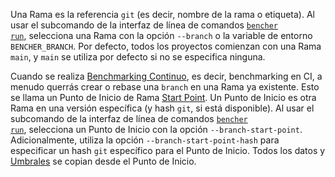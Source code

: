 Una Rama es la referencia `git` (es decir, nombre de la rama o etiqueta).
Al usar el subcomando de la interfaz de línea de comandos <code><a href="/es/docs/explanation/bencher-run/">bencher run</a></code>,
selecciona una Rama con la opción `--branch` o la variable de entorno `BENCHER_BRANCH`.
Por defecto, todos los proyectos comienzan con una Rama `main`, y
`main` se utiliza por defecto si no se especifica ninguna.

Cuando se realiza [Benchmarking Continuo][continuous benchmarking], es decir, benchmarking en CI,
a menudo querrás crear o rebase una `branch` en una Rama ya existente.
Esto se llama un Punto de Inicio de Rama [Start Point][start point].
Un Punto de Inicio es otra Rama en una versión específica (y hash `git`, si está disponible).
Al usar el subcomando de la interfaz de línea de comandos <code><a href="/es/docs/explanation/bencher-run/">bencher run</a></code>,
selecciona un Punto de Inicio con la opción `--branch-start-point`.
Adicionalmente, utiliza la opción `--branch-start-point-hash` para especificar un hash `git` específico para el Punto de Inicio.
Todos los datos y [Umbrales][thresholds] se copian desde el Punto de Inicio.

[continuous benchmarking]: /es/docs/explanation/continuous-benchmarking/
[start point]: /es/docs/explanation/benchmarking/#start-point
[thresholds]: /es/docs/explanation/thresholds/